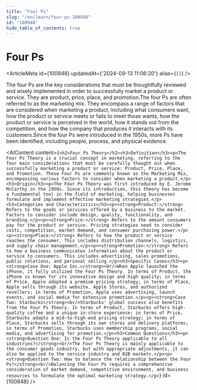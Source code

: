 ```yaml
---
title: "Four Ps"
slug: "/en/learn/four-ps-100948"
id: "100948"
hide_table_of_contents: true
---
```



# Four Ps

<ArticleMeta id={100948} updatedAt={'2024-09-13 11:06:20'} alias={`[]`} />
<div className='border-solid border-b border-t-0 my-4 border-[var(--ifm-color-gray-300)]' />

The four Ps are the key considerations that must be thoughtfully reviewed and wisely implemented in order to successfully market a product or service. They are product, price, place, and promotion.The four Ps are often referred to as the marketing mix. They encompass a range of factors that are considered when marketing a product, including what consumers want, how the product or service meets or fails to meet those wants, how the product or service is perceived in the world, how it stands out from the competition, and how the company that produces it interacts with its customers.Since the four Ps were introduced in the 1950s, more Ps have been identified, including people, process, and physical evidence.

<AIContent content={`<h2>Four Ps Theory</h2><h3>Definition</h3><p>The Four Ps Theory is a crucial concept in marketing, referring to the four main considerations that must be carefully thought out when successfully marketing a product or service: Product, Price, Place, and Promotion. These Four Ps are commonly known as the Marketing Mix, encompassing various factors to consider when marketing a product.</p><h3>Origin</h3><p>The Four Ps Theory was first introduced by E. Jerome McCarthy in the 1950s. Since its introduction, this theory has become a fundamental tool in the field of marketing, helping businesses formulate and implement effective marketing strategies.</p><h3>Categories and Characteristics</h3><p><strong>Product:</strong> Refers to the goods or services offered by a business to the market. Factors to consider include design, quality, functionality, and branding.</p><p><strong>Price:</strong> Refers to the amount consumers pay for the product or service. Pricing strategies need to consider costs, competition, market demand, and consumer purchasing power.</p><p><strong>Place:</strong> Refers to how the product or service reaches the consumer. This includes distribution channels, logistics, and supply chain management.</p><p><strong>Promotion:</strong> Refers to how a business communicates information about the product or service to consumers. This includes advertising, sales promotions, public relations, and personal selling.</p><h3>Specific Cases</h3><p><strong>Case One: Apple Inc.</strong><br/>When Apple launched the iPhone, it fully utilized the Four Ps Theory. In terms of Product, the iPhone is known for its innovative design and high quality; in terms of Price, Apple adopted a premium pricing strategy; in terms of Place, Apple sells through its website, Apple Stores, and authorized resellers; in terms of Promotion, Apple uses advertising, launch events, and social media for extensive promotion.</p><p><strong>Case Two: Starbucks</strong><br/>Starbucks' global success also benefits from the Four Ps Theory. In terms of Product, Starbucks offers high-quality coffee and a unique in-store experience; in terms of Price, Starbucks adopts a mid-to-high-end pricing strategy; in terms of Place, Starbucks sells through its own stores and delivery platforms; in terms of Promotion, Starbucks uses membership programs, social media, and advertising for promotion.</p><h3>Common Questions</h3><p><strong>Question One: Is the Four Ps Theory applicable to all industries?</strong><br/>The Four Ps Theory is mainly applicable to the consumer goods industry, but with appropriate adjustments, it can also be applied to the service industry and B2B markets.</p><p><strong>Question Two: How to balance the relationship between the Four Ps?</strong><br/>Balancing the Four Ps requires a comprehensive consideration of market demand, competitive environment, and business resources to formulate the optimal marketing strategy.</p>`} id={100948} />
